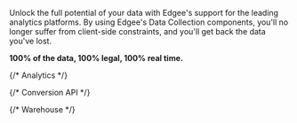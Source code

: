 Unlock the full potential of your data with Edgee's support for the leading analytics platforms.
By using Edgee's Data Collection components, you'll no longer suffer from client-side constraints,
and you'll get back the data you've lost.

**100% of the data, 100% legal, 100% real time.**

<Columns cols={2}>
  {/* Analytics */}
  <Card title="Google Analytics 4 (GA4)" href="/components/data-collection/google-analytics" horizontal={true} icon="/images/logos/ga4.svg" />
  <div className="block dark:hidden">
    <Card title="Piano analytics" href="/components/data-collection/piano-analytics" horizontal={true} icon="/images/logos/piano-analytics.svg" />
  </div>
  <div className="hidden dark:block">
    <Card title="Piano analytics" href="/components/data-collection/piano-analytics" horizontal={true} icon="/images/logos/piano-analytics-dark.svg" />
  </div>
  
  <Card title="Amplitude" href="/components/data-collection/amplitude" horizontal={true} icon="/images/logos/amplitude.svg" />
  <Card title="Eulerian" href="/components/data-collection/eulerian" horizontal={true} icon="/images/logos/eulerian.svg" />
  <Card title="Plausible" href="/components/data-collection/plausible" horizontal={true} icon="/images/logos/plausible.svg" />
  <Card title="Posthog" href="/components/data-collection/posthog" horizontal={true} icon="/images/logos/posthog.svg" />
  <div className="block dark:hidden">
    <Card title="Woopra" href="/components/data-collection/woopra" horizontal={true} icon="/images/logos/woopra.svg" />
  </div>
  <div className="hidden dark:block">
    <Card title="Woopra" href="/components/data-collection/woopra" horizontal={true} icon="/images/logos/woopra-dark.svg" />
  </div>
  <Card title="Segment" href="/components/data-collection/segment" horizontal={true} icon="/images/logos/segment.svg" />

  {/* Conversion API  */}
  <Card title="Meta CAPI" href="/components/data-collection/meta-capi" horizontal={true} icon="/images/logos/meta.svg" />
  <Card title="Snapchat CAPI" href="/components/data-collection/snapchat-capi" horizontal={true} icon="/images/logos/snapchat.svg" />
  <Card title="Linkedin CAPI" href="/components/data-collection/linkedin-capi" horizontal={true} icon="/images/logos/linkedin.svg" />
  <Card title="Pinterest CAPI" href="/components/data-collection/pinterest-capi" horizontal={true} icon="/images/logos/pinterest.svg" />

  {/* Warehouse */}
  <Card title="Amazon Kinesis" href="/components/data-collection/amazon-kinesis" horizontal={true} icon="/images/logos/amazon-kinesis.svg" />
  <Card title="Amazon Firehose" href="/components/data-collection/amazon-data-firehose" horizontal={true} icon="/images/logos/amazon-firehose.svg" />
  <Card title="Amazon S3" href="/components/data-collection/amazon-s3" horizontal={true} icon="/images/logos/amazon-s3.svg" />
  <Card title="Google BigQuery" href="/components/data-collection/google-bigquery" horizontal={true} icon="/images/logos/bigquery.svg" />
  <div className="block dark:hidden">
    <Card title="Clickhouse" href="/components/data-collection/clickhouse" horizontal={true} icon="/images/logos/clickhouse.svg" />
  </div>
  <div className="hidden dark:block">
    <Card title="Clickhouse" href="/components/data-collection/clickhouse" horizontal={true} icon="/images/logos/clickhouse-dark.svg" />
  </div>
  <Card title="Snowflake" href="/components/data-collection/snowflake" horizontal={true} icon="/images/logos/snowflake.png" />

</Columns>

